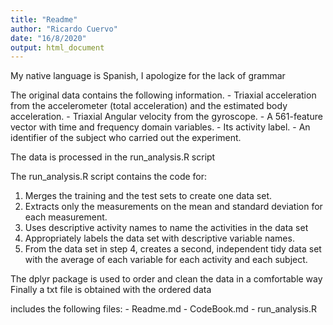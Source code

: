 ```yaml
---
title: "Readme"
author: "Ricardo Cuervo"
date: "16/8/2020"
output: html_document
---
```


My native language is Spanish, I apologize for the lack of grammar

The original data contains the following information.
- Triaxial acceleration from the accelerometer (total acceleration) and the estimated body acceleration.
- Triaxial Angular velocity from the gyroscope.
- A 561-feature vector with time and frequency domain variables.
- Its activity label.
- An identifier of the subject who carried out the experiment.

The data is processed in the run_analysis.R script

The run_analysis.R script contains the code for:

1. Merges the training and the test sets to create one data set.
2. Extracts only the measurements on the mean and standard deviation for each measurement.
3. Uses descriptive activity names to name the activities in the data set
4. Appropriately labels the data set with descriptive variable names.
5. From the data set in step 4, creates a second, independent tidy data set with the average of each variable for each activity and each subject.

The dplyr package is used to order and clean the data in a comfortable way
Finally a txt file is obtained with the ordered data

includes the following files:
- Readme.md
- CodeBook.md
- run_analysis.R